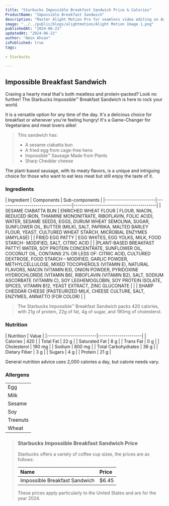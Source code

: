 ```yaml
---
title: "Starbucks Impossible Breakfast Sandwich Price & Calories"
ProductName: "Impossible Breakfast Sandwich" 
description: "Master Alight Motion Pro for seamless video editing on Android, iOS, and Tablets with our ultimate guide, unlocking advanced features and elevating your skills in 2024!"
image: "../../public/blogs/alightmotion/Alight Motion Image 1.png"
publishedAt: "2024-06-21"
updatedAt: "2024-06-21"
author: "Amin Ahsan"
isPublished: true
tags:
 
- Starbucks
      
---
```


 
## Impossible Breakfast Sandwich 
  
Craving a hearty meal that's both meatless and protein-packed? Look no further! The Starbucks Impossible™ Breakfast Sandwich is here to rock your world.

It is a versatile option for any time of the day. It's a delicious choice for breakfast or whenever you're feeling hungry! It's a Game-Changer for Vegetarians and meat lovers alike!

> This sandwich has:
> - A sesame ciabatta bun
> - A fried egg from cage-free hens
> - Impossible™ Sausage Made from Plants
> - Sharp Cheddar cheese

The plant-based sausage, with its meaty flavors, is a unique and intriguing choice for those who want to eat less meat but still enjoy the taste of it.
 
### Ingredients
<div style={{ overflowX: "scroll", fontSize: "12px" }}>
| Ingredient              | Components                         | Sub-components                          |
|-------------------------|------------------------------------|-----------------------------------------|
| SESAME CIABATTA BUN     | ENRICHED WHEAT FLOUR               | FLOUR, NIACIN, REDUCED IRON, THIAMINE MONONITRATE, RIBOFLAVIN, FOLIC ACID), WATER, SESAME SEEDS, EGGS, DURUM WHEAT SEMOLINA, SUGAR, SUNFLOWER OIL, BUTTER (MILK), SALT, PAPRIKA, MALTED BARLEY FLOUR, YEAST, CULTURED WHEAT STARCH, MICROBIAL ENZYMES (AMYLASE)                                   |
| FRIED EGG PATTY         | EGG WHITES, EGG YOLKS, MILK, FOOD STARCH- MODIFIED, SALT, CITRIC ACID               |                          |
|PLANT-BASED BREAKFAST PATTY| WATER, SOY PROTEIN CONCENTRATE, SUNFLOWER OIL, COCONUT OIL, CONTAINS 2% OR LESS OF: CITRIC ACID, CULTURED DEXTROSE, FOOD STARCH – MODIFIED, GARLIC POWDER, METHYLCELLULOSE, MIXED TOCOPHEROLS (VITAMIN E), NATURAL FLAVORS, NIACIN (VITAMIN B3), ONION POWDER, PYRIDOXINE HYDROCHLORIDE (VITAMIN B6), RIBOFLAVIN (VITAMIN B2), SALT, SODIUM ASCORBATE (VITAMIN C), SOY LEGHEMOGLOBIN, SOY PROTEIN ISOLATE, SPICES, VITAMIN B12, YEAST EXTRACT, ZINC GLUCONATE                                  |                          |
| SHARP CHEDDAR CHEESE    |PASTEURIZED MILK, CHEESE CULTURE, SALT, ENZYMES, ANNATTO (FOR COLOR)                       |                          |
</div>

> The Starbucks Impossible™ Breakfast Sandwich packs 420 calories, with 21g of protein, 22g of fat, 4g of sugar, and 190mg of cholesterol.

### Nutrition
<div style={{ overflowX: 'scroll', width:'250px' }}>
    | Nutrition               | Value                |  
    |:------------------------|:---------------------|
    | Calories                | 420                  |
    | Total Fat               | 22 g                 |
    | Saturated Fat           | 8 g                  |
    | Trans Fat               | 0 g                  |
    | Cholesterol             | 190 mg               |
    | Sodium                  | 800 mg               |
    | Total Carbohydrates     | 36 g                 |
    | Dietary Fiber           | 3 g                  |
    | Sugars                  | 4 g                  |
    | Protein                 | 21 g                 |
</div>

General nutrition advice uses 2,000 calories a day, but calorie needs vary.

### Allergens
|                      |
|----------------------|
| Egg                  |
| Milk                 |
| Sesame               |
| Soy                  |
| Treenuts             |
| Wheat                |

> ### Starbucks Impossible Breakfast Sandwich Price
> 
> Starbucks offers a variety of coffee cup sizes, the prices are as follows:
> 
> | Name                         | Price |
> |:-----------------------------|:------|
> | Impossible Breakfast Sandwich| $6.45 |
> 
> These prices apply particularly to the United States and are for the year 2024.
